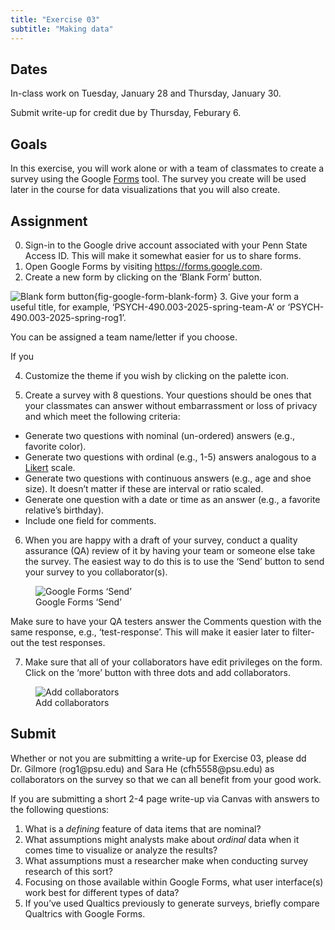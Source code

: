 ```yaml
---
title: "Exercise 03"
subtitle: "Making data"
---
```


## Dates {-}

In-class work on Tuesday, January 28 and Thursday, January 30.

Submit write-up for credit [due]{.orange_due} by Thursday, Feburary 6.

## Goals {-}

In this exercise, you will work alone or with a team of classmates to create a survey using the Google [Forms](https://forms.google.com) tool.
The survey you create will be used later in the course for data visualizations that you will also create.

## Assignment {-}

0. Sign-in to the Google drive account associated with your Penn State Access ID. This will make it somewhat easier for us to share forms.
1. Open Google Forms by visiting <https://forms.google.com>.
2. Create a new form by clicking on the 'Blank Form' button.

![Blank form button](../include/img/google-forms-blank-form.png){fig-google-form-blank-form}
3. Give your form a useful title, for example, 'PSYCH-490.003-2025-spring-team-A' or 'PSYCH-490.003-2025-spring-rog1'.

::: {.callout-important}
You can be assigned a team name/letter if you choose.

If you 
:::

4. Customize the theme if you wish by clicking on the palette icon.

5. Create a survey with 8 questions. Your questions should be ones that your classmates can answer without embarrassment or loss of privacy and which meet the following criteria:

- Generate two questions with nominal (un-ordered) answers (e.g., favorite color).
- Generate two questions with ordinal (e.g., 1-5) answers analogous to a [Likert](https://en.wikipedia.org/wiki/Likert_scale) scale.
- Generate two questions with continuous answers (e.g., age and shoe size). It doesn't matter if these are interval or ratio scaled.
- Generate one question with a date or time as an answer (e.g., a favorite relative's birthday).
- Include one field for comments.

6. When you are happy with a draft of your survey, conduct a quality assurance (QA) review of it by having your team or someone else take the survey. The easiest way to do this is to use the 'Send' button to send your survey to you collaborator(s).

![Google Forms 'Send'](../include/img/google-forms-send-button.png)

Make sure to have your QA testers answer the Comments question with the same response, e.g., 'test-response'. This will make it easier later to filter-out the test responses.

7. Make sure that all of your collaborators have edit privileges on the form. Click on the 'more' button with three dots and add collaborators.

![Add collaborators](../include/img/google-forms-add-collaborators.png)

## Submit {-}

Whether or not you are submitting a write-up for Exercise 03, please dd Dr. Gilmore (rog1@psu.edu) and Sara He (cfh5558@psu.edu) as collaborators on the survey so that we can all benefit from your good work.

If you are submitting a short 2-4 page write-up via Canvas with answers to the following questions:

1. What is a *defining* feature of data items that are nominal? \
2. What assumptions might analysts make about *ordinal* data when it comes time to visualize or analyze the results? \
3. What assumptions must a researcher make when conducting survey research of this sort? \
4. Focusing on those available within Google Forms, what user interface(s) work best for different types of data? \
5. If you've used Qualtics previously to generate surveys, briefly compare Qualtrics with Google Forms.

